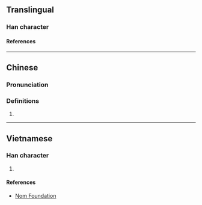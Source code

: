 {{character info}}
==Translingual==

===Han character===
{{Han char|rn=85|rad=水|as=09|sn=12|four=|canj=EYCK,XEYCK|ids=⿰氵奕}}

====References====
{{Han ref|kx=0637.120|dkj=17843|dj=1044.100|hdz=31684.020|uh=6E59}}

----

==Chinese==
{{zh-forms}}

===Pronunciation===
{{zh-pron
|m=yì
|c=jik6
|mc=
|oc=
|ma=
|cat=n
}}

===Definitions===
{{zh-hanzi}}

# {{zh-only|浟湙|[[flow]]ing [[water]]}}

----

==Vietnamese==

===Han character===
{{vi-readings|rs=水09|reading=loan, loáng, loãng}}

# {{rfdef|vi|sort=水09}}

====References====
* [http://nomfoundation.org/common/nom_details.php?codepoint=6e59 Nom Foundation]